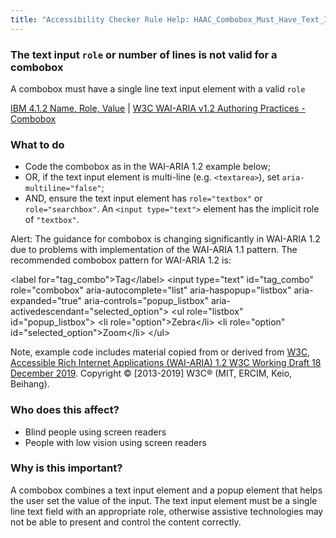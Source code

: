 ```yaml
---
title: "Accessibility Checker Rule Help: HAAC_Combobox_Must_Have_Text_Input"
---
```


<div className="toolHelp">
<Row>
<Column colLg={11} colMd={5} colSm={4} className="toolMain">

<div id="locLevel"></div>

### The text input `role` or number of lines is not valid for a combobox
A combobox must have a single line text input element with a valid `role`

[IBM 4.1.2 Name, Role, Value](http://www.ibm.com/able/guidelines/ci162/name_role_value.html) | [W3C WAI-ARIA v1.2 Authoring Practices - Combobox](https://www.w3.org/TR/wai-aria-1.2/#combobox)

<div id="locSnippet"></div>

### What to do

 * Code the combobox as in the WAI-ARIA 1.2 example below;
 * OR, if the text input element is multi-line (e.g. `<textarea>`), set `aria-multiline="false"`;
 * AND, ensure the text input element has `role="textbox"` or `role="searchbox"`. An `<input type="text">` element has the implicit role of `"textbox"`.

Alert: The guidance for combobox is changing significantly in WAI-ARIA 1.2 due to problems with implementation of the WAI-ARIA 1.1 pattern. The recommended combobox pattern for WAI-ARIA 1.2 is:

<CodeSnippet type="multi" light={true}> &lt;label for="tag_combo"&gt;Tag&lt;/label&gt;
  &lt;input type="text" id="tag_combo"
      role="combobox" aria-autocomplete="list"
      aria-haspopup="listbox" aria-expanded="true"
      aria-controls="popup_listbox" aria-activedescendant="selected_option"&gt;
   &lt;ul role="listbox" id="popup_listbox"&gt;
      &lt;li role="option"&gt;Zebra&lt;/li&gt;
      &lt;li role="option" id="selected_option"&gt;Zoom&lt;/li&gt;
   &lt;/ul&gt;</CodeSnippet>

Note, example code includes material copied from or derived from [W3C, Accessible Rich Internet Applications (WAI-ARIA) 1.2 W3C Working Draft 18 December 2019](https://www.w3.org/TR/wai-aria-1.2/#combobox). Copyright © [2013-2019] W3C® (MIT, ERCIM, Keio, Beihang).


</Column>
<Column colLg={5} colMd={3} colSm={4} className="toolLeft">

### Who does this affect?

 * Blind people using screen readers
 * People with low vision using screen readers

### Why is this important?

A combobox combines a text input element and a popup element that helps the user set the value of the input. The text input element must be a single line text field with an appropriate role, otherwise assistive technologies may not be able to present and control the content correctly.

</Column>
</Row>
</div>
